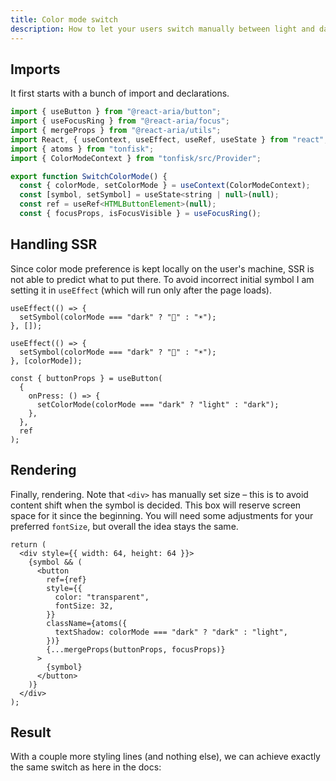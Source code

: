 ```yaml
---
title: Color mode switch
description: How to let your users switch manually between light and dark mode.
---
```


## Imports

It first starts with a bunch of import and declarations.

```jsx
import { useButton } from "@react-aria/button";
import { useFocusRing } from "@react-aria/focus";
import { mergeProps } from "@react-aria/utils";
import React, { useContext, useEffect, useRef, useState } from "react";
import { atoms } from "tonfisk";
import { ColorModeContext } from "tonfisk/src/Provider";

export function SwitchColorMode() {
  const { colorMode, setColorMode } = useContext(ColorModeContext);
  const [symbol, setSymbol] = useState<string | null>(null);
  const ref = useRef<HTMLButtonElement>(null);
  const { focusProps, isFocusVisible } = useFocusRing();
```

## Handling SSR

Since color mode preference is kept locally on the user's machine, SSR is not able to predict what to put there. To avoid incorrect initial symbol I am setting it in `useEffect` (which will run only after the page loads).

```tsx
useEffect(() => {
  setSymbol(colorMode === "dark" ? "🌙" : "☀️");
}, []);

useEffect(() => {
  setSymbol(colorMode === "dark" ? "🌙" : "☀️");
}, [colorMode]);

const { buttonProps } = useButton(
  {
    onPress: () => {
      setColorMode(colorMode === "dark" ? "light" : "dark");
    },
  },
  ref
);
```

## Rendering

Finally, rendering. Note that `<div>` has manually set size – this is to avoid content shift when the symbol is decided. This box will reserve screen space for it since the beginning. You will need some adjustments for your preferred `fontSize`, but overall the idea stays the same.

```tsx
return (
  <div style={{ width: 64, height: 64 }}>
    {symbol && (
      <button
        ref={ref}
        style={{
          color: "transparent",
          fontSize: 32,
        }}
        className={atoms({
          textShadow: colorMode === "dark" ? "dark" : "light",
        })}
        {...mergeProps(buttonProps, focusProps)}
      >
        {symbol}
      </button>
    )}
  </div>
);
```

## Result

With a couple more styling lines (and nothing else), we can achieve exactly the same switch as here in the docs:

<SwitchColorMode />
